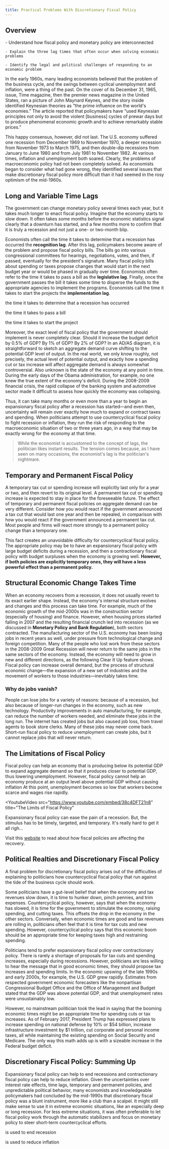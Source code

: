 ```yaml
---
title: Practical Problems With Discretionary Fiscal Policy
---
```


## Overview

<Info title='By the end of this section, you will be able to:'>
    - Understand how fiscal policy and monetary policy are interconnected

    - Explain the three lag times that often occur when solving economic problems

    - Identify the legal and political challenges of responding to an economic problem

</Info>

In the early 1960s, many leading economists believed that the problem of the business cycle, and the swings between cyclical unemployment and inflation, were a thing of the past. On the cover of its December 31, 1965, issue, Time magazine, then the premier news magazine in the United States, ran a picture of John Maynard Keynes, and the story inside identified Keynesian theories as “the prime influence on the world's economies.” The article reported that policymakers have “used Keynesian principles not only to avoid the violent [business] cycles of prewar days but to produce phenomenal economic growth and to achieve remarkably stable prices.”

This happy consensus, however, did not last. The U.S. economy suffered one recession from December 1969 to November 1970, a deeper recession from November 1973 to March 1975, and then double-dip recessions from January to June 1980 and from July 1981 to November 1982. At various times, inflation and unemployment both soared. Clearly, the problems of macroeconomic policy had not been completely solved. As economists began to consider what had gone wrong, they identified several issues that make discretionary fiscal policy more difficult than it had seemed in the rosy optimism of the mid-1960s.

## Long and Variable Time Lags

The government can change monetary policy several times each year, but it takes much longer to enact fiscal policy. Imagine that the economy starts to slow down. It often takes some months before the economic statistics signal clearly that a downturn has started, and a few months more to confirm that it is truly a recession and not just a one- or two-month blip.

Economists often call the time it takes to determine that a recession has occurred the **recognition lag**. After this lag, policymakers become aware of the problem and propose fiscal policy bills. The bills go into various congressional committees for hearings, negotiations, votes, and then, if passed, eventually for the president's signature. Many fiscal policy bills about spending or taxes propose changes that would start in the next budget year or would be phased in gradually over time. Economists often refer to the time it takes to pass a bill as the **legislative lag**. Finally, once the government passes the bill it takes some time to disperse the funds to the appropriate agencies to implement the programs. Economists call the time it takes to start the projects the **implementation lag**.

<Warning title="Recognition lag">
  the time it takes to determine that a recession has occurred
</Warning>

<Warning title="Legislative lag">the time it takes to pass a bill</Warning>

<Warning title="Implementation lag">
  the time it takes to start the project
</Warning>

Moreover, the exact level of fiscal policy that the government should implement is never completely clear. Should it increase the budget deficit by 0.5% of GDP? By 1% of GDP? By 2% of GDP? In an AD/AS diagram, it is straightforward to sketch an aggregate demand curve shifting to the potential GDP level of output. In the real world, we only know roughly, not precisely, the actual level of potential output, and exactly how a spending cut or tax increase will affect aggregate demand is always somewhat controversial. Also unknown is the state of the economy at any point in time. During the early days of the Obama administration, for example, no one knew the true extent of the economy's deficit. During the 2008-2009 financial crisis, the rapid collapse of the banking system and automotive sector made it difficult to assess how quickly the economy was collapsing.

Thus, it can take many months or even more than a year to begin an expansionary fiscal policy after a recession has started—and even then, uncertainty will remain over exactly how much to expand or contract taxes and spending. When politicians attempt to use countercyclical fiscal policy to fight recession or inflation, they run the risk of responding to the macroeconomic situation of two or three years ago, in a way that may be exactly wrong for the economy at that time.

<Blockquote
  author="George P. Schultz. Professor of Economics"
  role="former Secretary of the Treasury, and Director of the Office of Management and
  Budget"
>
  While the economist is accustomed to the concept of lags, the politician likes
  instant results. The tension comes because, as I have seen on many occasions,
  the economist's lag is the politician's nightmare.
</Blockquote>

## Temporary and Permanent Fiscal Policy

A temporary tax cut or spending increase will explicitly last only for a year or two, and then revert to its original level. A permanent tax cut or spending increase is expected to stay in place for the foreseeable future. The effect of temporary and permanent fiscal policies on aggregate demand can be very different. Consider how you would react if the government announced a tax cut that would last one year and then be repealed, in comparison with how you would react if the government announced a permanent tax cut. Most people and firms will react more strongly to a permanent policy change than a temporary one.

This fact creates an unavoidable difficulty for countercyclical fiscal policy. The appropriate policy may be to have an expansionary fiscal policy with large budget deficits during a recession, and then a contractionary fiscal policy with budget surpluses when the economy is growing well. **However, if both policies are explicitly temporary ones, they will have a less powerful effect than a permanent policy.**

## Structural Economic Change Takes Time

When an economy recovers from a recession, it does not usually revert to its exact earlier shape. Instead, the economy's internal structure evolves and changes and this process can take time. For example, much of the economic growth of the mid-2000s was in the construction sector (especially of housing) and finance. However, when housing prices started falling in 2007 and the resulting financial crunch led into recession (as we discussed in **Monetary Policy and Bank Regulation**), both sectors contracted. The manufacturing sector of the U.S. economy has been losing jobs in recent years as well, under pressure from technological change and foreign competition. Many of the people who lost work from these sectors in the 2008-2009 Great Recession will never return to the same jobs in the same sectors of the economy. Instead, the economy will need to grow in new and different directions, as the following Clear It Up feature shows. Fiscal policy can increase overall demand, but the process of structural economic change—the expansion of a new set of industries and the movement of workers to those industries—inevitably takes time.

### Why do jobs vanish?

People can lose jobs for a variety of reasons: because of a recession, but also because of longer-run changes in the economy, such as new technology. Productivity improvements in auto manufacturing, for example, can reduce the number of workers needed, and eliminate these jobs in the long run. The internet has created jobs but also caused job loss, from travel agents to book store clerks. Many of these jobs may never come back. Short-run fiscal policy to reduce unemployment can create jobs, but it cannot replace jobs that will never return.

## The Limitations of Fiscal Policy

Fiscal policy can help an economy that is producing below its potential GDP to expand aggregate demand so that it produces closer to potential GDP, thus lowering unemployment. However, fiscal policy cannot help an economy produce at an output level above potential GDP without causing inflation At this point, unemployment becomes so low that workers become scarce and wages rise rapidly.

<YoutubeVideo
  src="https://www.youtube.com/embed/38c4DFT21n8"
  title="The Limits of Fiscal Policy"
>
Expansionary fiscal policy can ease the pain of a recession. But, the stimulus has to be timely, targeted, and temporary. It's really hard to get it all righ...

</YoutubeVideo>

Visit this [website](https://www.cbsnews.com/news/bernanke-fiscal-policy-is-stunting-the-recovery/) to read about how fiscal policies are affecting the recovery.

## Political Realties and Discretionary Fiscal Policy

<Callout>
  A final problem for discretionary fiscal policy arises out of the difficulties
  of explaining to politicians how countercyclical fiscal policy that run
  against the tide of the business cycle should work.
</Callout>

Some politicians have a gut-level belief that when the economy and tax revenues slow down, it is time to hunker down, pinch pennies, and trim expenses. Countercyclical policy, however, says that when the economy has slowed, it is time for the government to stimulate the economy, raising spending, and cutting taxes. This offsets the drop in the economy in the other sectors. Conversely, when economic times are good and tax revenues are rolling in, politicians often feel that it is time for tax cuts and new spending. However, countercyclical policy says that this economic boom should be an appropriate time for keeping taxes high and restraining spending.

Politicians tend to prefer expansionary fiscal policy over contractionary policy. There is rarely a shortage of proposals for tax cuts and spending increases, especially during recessions. However, politicians are less willing to hear the message that in good economic times, they should propose tax increases and spending limits. In the economic upswing of the late 1990s and early 2000s, for example, the U.S. GDP grew rapidly. Estimates from respected government economic forecasters like the nonpartisan Congressional Budget Office and the Office of Management and Budget stated that the GDP was above potential GDP, and that unemployment rates were unsustainably low.

However, no mainstream politician took the lead in saying that the booming economic times might be an appropriate time for spending cuts or tax increases. As of February 2017, President Trump has expressed plans to increase spending on national defense by 10% or $54 billion, increase infrastructure investment by $1 trillion, cut corporate and personal income taxes, all while maintaining the existing spending on Social Security and Medicare. The only way this math adds up is with a sizeable increase in the Federal budget deficit.

## Discretionary Fiscal Policy: Summing Up

Expansionary fiscal policy can help to end recessions and contractionary fiscal policy can help to reduce inflation. Given the uncertainties over interest rate effects, time lags, temporary and permanent policies, and unpredictable political behavior, many economists and knowledgeable policymakers had concluded by the mid-1990s that discretionary fiscal policy was a blunt instrument, more like a club than a scalpel. It might still make sense to use it in extreme economic situations, like an especially deep or long recession. For less extreme situations, it was often preferable to let fiscal policy work through the automatic stabilizers and focus on monetary policy to steer short-term countercyclical efforts.

<Warning title="Expansionary fiscal policy">is used to end recession</Warning>

<Warning title="Contractionary fiscal policy">
  is used to reduce inflation
</Warning>
